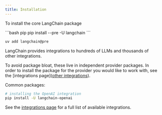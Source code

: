 ```yaml
---
title: Installation
---
```



<AlphaCallout />

To install the core LangChain package

<CodeGroup>
```bash pip
pip install --pre -U langchain
```

```bash uv
uv add langchain@pre
```
</CodeGroup>




LangChain provides integrations to hundreds of LLMs and thousands of other integrations.

To avoid package bloat, these live in independent provider packages. In order to
install the package for the provider you would like to work with, see the [integrations page]([other integrations](/oss/python/integrations/providers)).

Common packages:

```bash
# installing the OpenAI integration
pip install -U langchain-openai
```




See the [integrations page](/oss/python/js-integrations) for a full list of available integrations.
